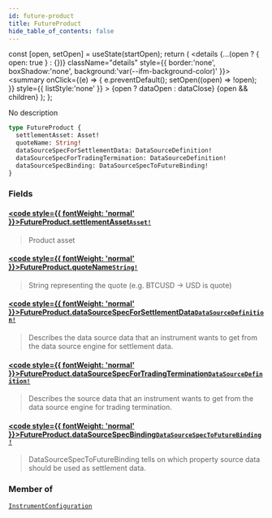 ```yaml
---
id: future-product
title: FutureProduct
hide_table_of_contents: false
---
```







  const [open, setOpen] = useState(startOpen);
  return (
    <details {...(open ? { open: true } : {})} className="details" style={{ border:'none', boxShadow:'none', background:'var(--ifm-background-color)' }}>
      <summary
        onClick={(e) => {
          e.preventDefault();
          setOpen((open) => !open);
        }}
        style={{ listStyle:'none' }}
      >
      {open ? dataOpen : dataClose}
      </summary>
      {open && children}
    </details>
  );
};




No description


```graphql
type FutureProduct {
  settlementAsset: Asset!
  quoteName: String!
  dataSourceSpecForSettlementData: DataSourceDefinition!
  dataSourceSpecForTradingTermination: DataSourceDefinition!
  dataSourceSpecBinding: DataSourceSpecToFutureBinding!
}
```


### Fields

#### [<code style={{ fontWeight: 'normal' }}>FutureProduct.<b>settlementAsset</b></code>](#)<Bullet />[`Asset!`](/testnet/api/graphql/objects/asset) <Badge class="secondary" text="non-null"/> <Badge class="secondary" text="object"/>
> Product asset
> 

#### [<code style={{ fontWeight: 'normal' }}>FutureProduct.<b>quoteName</b></code>](#)<Bullet />[`String!`](/testnet/api/graphql/scalars/string) <Badge class="secondary" text="non-null"/> <Badge class="secondary" text="scalar"/>
> String representing the quote (e.g. BTCUSD -&#x003E; USD is quote)
> 

#### [<code style={{ fontWeight: 'normal' }}>FutureProduct.<b>dataSourceSpecForSettlementData</b></code>](#)<Bullet />[`DataSourceDefinition!`](/testnet/api/graphql/objects/data-source-definition) <Badge class="secondary" text="non-null"/> <Badge class="secondary" text="object"/>
> Describes the data source data that an instrument wants to get from the data source engine for settlement data.
> 

#### [<code style={{ fontWeight: 'normal' }}>FutureProduct.<b>dataSourceSpecForTradingTermination</b></code>](#)<Bullet />[`DataSourceDefinition!`](/testnet/api/graphql/objects/data-source-definition) <Badge class="secondary" text="non-null"/> <Badge class="secondary" text="object"/>
> Describes the source data that an instrument wants to get from the data source engine for trading termination.
> 

#### [<code style={{ fontWeight: 'normal' }}>FutureProduct.<b>dataSourceSpecBinding</b></code>](#)<Bullet />[`DataSourceSpecToFutureBinding!`](/testnet/api/graphql/objects/data-source-spec-to-future-binding) <Badge class="secondary" text="non-null"/> <Badge class="secondary" text="object"/>
> DataSourceSpecToFutureBinding tells on which property source data should be
> used as settlement data.
> 



### Member of

[`InstrumentConfiguration`](/testnet/api/graphql/objects/instrument-configuration)  <Badge class="secondary" text="object"/>

